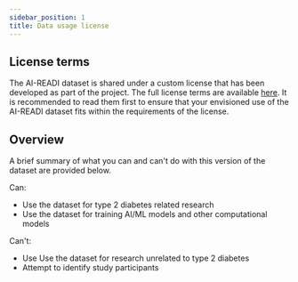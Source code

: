 ```yaml
---
sidebar_position: 1
title: Data usage license
---
```


## License terms

The AI-READI dataset is shared under a custom license that has been developed as part of the project. The full license terms are available [here](https://doi.org/10.5281/zenodo.10642459). It is recommended to read them first to ensure that your envisioned use of the AI-READI dataset fits within the requirements of the license.

## Overview

A brief summary of what you can and can't do with this version of the dataset are provided below.

Can:

- Use the dataset for type 2 diabetes related research
- Use the dataset for training AI/ML models and other computational models

Can't:

- Use Use the dataset for research unrelated to type 2 diabetes
- Attempt to identify study participants


<PageFeedback />
